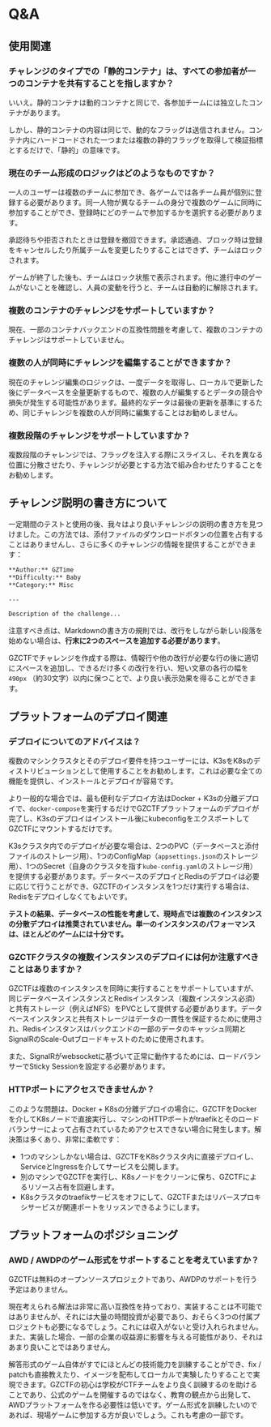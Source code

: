 # Q&A

## 使用関連

### チャレンジのタイプでの「静的コンテナ」は、すべての参加者が一つのコンテナを共有することを指しますか？

いいえ。静的コンテナは動的コンテナと同じで、各参加チームには独立したコンテナがあります。

しかし、静的コンテナの内容は同じで、動的なフラッグは送信されません。コンテナ内にハードコードされた一つまたは複数の静的フラッグを取得して検証指標とするだけで、「静的」の意味です。

### 現在のチーム形成のロジックはどのようなものですか？

一人のユーザーは複数のチームに参加でき、各ゲームでは各チーム員が個別に登録する必要があります。同一人物が異なるチームの身分で複数のゲームに同時に参加することができ、登録時にどのチームで参加するかを選択する必要があります。

承認待ちや拒否されたときは登録を撤回できます。承認通過、ブロック時は登録をキャンセルしたり所属チームを変更したりすることはできず、チームはロックされます。

ゲームが終了した後も、チームはロック状態で表示されます。他に進行中のゲームがないことを確認し、人員の変動を行うと、チームは自動的に解除されます。

### 複数のコンテナのチャレンジをサポートしていますか？

現在、一部のコンテナバックエンドの互換性問題を考慮して、複数のコンテナのチャレンジはサポートしていません。

### 複数の人が同時にチャレンジを編集することができますか？

現在のチャレンジ編集のロジックは、一度データを取得し、ローカルで更新した後にデータベースを全量更新するもので、複数の人が編集するとデータの競合や損失が発生する可能性があります。最終的なデータは最後の更新を基準にするため、同じチャレンジを複数の人が同時に編集することはお勧めしません。

### 複数段階のチャレンジをサポートしていますか？

複数段階のチャレンジでは、フラッグを注入する際にスライスし、それを異なる位置に分散させたり、チャレンジが必要とする方法で組み合わせたりすることをお勧めします。

## チャレンジ説明の書き方について

一定期間のテストと使用の後、我々はより良いチャレンジの説明の書き方を見つけました。この方法では、添付ファイルのダウンロードボタンの位置を占有することはありませんし、さらに多くのチャレンジの情報を提供することができます：

```md
**Author:** GZTime
**Difficulty:** Baby
**Category:** Misc

---

Description of the challenge...
```

注意すべき点は、Markdownの書き方の規則では、改行をしながら新しい段落を始めない場合は、**行末に2つのスペースを追加する必要があります**。

GZCTFでチャレンジを作成する際は、情報行や他の改行が必要な行の後に適切にスペースを追加し、できるだけ多くの改行を行い、短い文章の各行の幅を `490px` （約30文字）以内に保つことで、より良い表示効果を得ることができます。

## プラットフォームのデプロイ関連

### デプロイについてのアドバイスは？

複数のマシンクラスタとそのデプロイ要件を持つユーザーには、K3sをK8sのディストリビューションとして使用することをお勧めします。これは必要な全ての機能を提供し、インストールとデプロイが容易です。

より一般的な場合では、最も便利なデプロイ方法はDocker + K3sの分離デプロイで、`docker-compose`を実行するだけでGZCTFプラットフォームのデプロイが完了し、K3sのデプロイはインストール後にkubeconfigをエクスポートしてGZCTFにマウントするだけです。

K3sクラスタ内でのデプロイが必要な場合は、2つのPVC（データベースと添付ファイルのストレージ用）、1つのConfigMap（`appsettings.json`のストレージ用）、1つのSecret（自身のクラスタを指す`kube-config.yaml`のストレージ用）を提供する必要があります。データベースのデプロイとRedisのデプロイは必要に応じて行うことができ、GZCTFのインスタンスを1つだけ実行する場合は、Redisをデプロイしなくてもよいです。

**テストの結果、データベースの性能を考慮して、現時点では複数のインスタンスの分散デプロイは推奨されていません。単一のインスタンスのパフォーマンスは、ほとんどのゲームには十分です。**

### GZCTFクラスタの複数インスタンスのデプロイには何か注意すべきことはありますか？

GZCTFは複数のインスタンスを同時に実行することをサポートしていますが、同じデータベースインスタンスとRedisインスタンス（複数インスタンス必須）と共有ストレージ（例えばNFS）をPVCとして提供する必要があります。データベースインスタンスと共有ストレージはデータの一貫性を保証するために使用され、Redisインスタンスはバックエンドの一部のデータのキャッシュ同期とSignalRのScale-Outブロードキャストのために使用されます。

また、SignalRがwebsocketに基づいて正常に動作するためには、ロードバランサーでSticky Sessionを設定する必要があります。

### HTTPポートにアクセスできませんか？

このような問題は、Docker + K8sの分離デプロイの場合に、GZCTFをDockerを介してK8sノードで直接実行し、マシンのHTTPポートがtraefikとそのロードバランサーによって占有されているためアクセスできない場合に発生します。解決策は多くあり、非常に柔軟です：

- 1つのマシンしかない場合は、GZCTFをK8sクラスタ内に直接デプロイし、ServiceとIngressを介してサービスを公開します。
- 別のマシンでGZCTFを実行し、K8sノードをクリーンに保ち、GZCTFによるリソース占有を回避します。
- K8sクラスタのtraefikサービスをオフにして、GZCTFまたはリバースプロキシサービスが関連ポートをリッスンできるようにします。

## プラットフォームのポジショニング

### AWD / AWDPのゲーム形式をサポートすることを考えていますか？

GZCTFは無料のオープンソースプロジェクトであり、AWDPのサポートを行う予定はありません。

現在考えられる解法は非常に高い互換性を持っており、実装することは不可能ではありませんが、それには大量の時間投資が必要であり、おそらく3つの付属プロジェクトも必要になるでしょう。これには収入がないと受け入れられません。また、実装した場合、一部の企業の収益源に影響を与える可能性があり、それはあまり良いことではありません。

解答形式のゲーム自体がすでにほとんどの技術能力を訓練することができ、fix / patchも直接教えたり、イメージを配布してローカルで実験したりすることで実現できます。GZCTFの初心は学校がCTFチームをより良く訓練するのを助けることであり、公式のゲームを開催するのではなく、教育の観点から出発して、AWDプラットフォームを作る必要性は低いです。ゲーム形式を訓練したいのであれば、現場ゲームに参加する方が良いでしょう。これも考慮の一部です。
